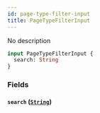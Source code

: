 ```yaml
---
id: page-type-filter-input
title: PageTypeFilterInput
---
```



No description

```graphql
input PageTypeFilterInput {
  search: String
}
```


### Fields

#### `search` ([`String`](../../../developer/api-reference/scalars/string))






